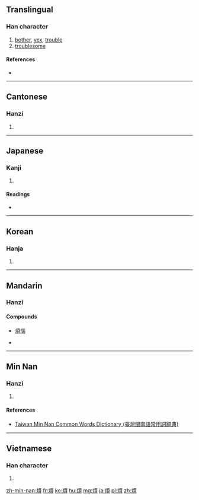 {{also|烦}}
==Translingual==

===Han character===
{{Han char|rn=86|rad=火|as=09|sn=13|four=9188<sub>6</sub>|canj=火一月金 (FMBC)|ids=⿰[[火]][[頁]]}}

# [[bother]], [[vex]], [[trouble]]
# [[troublesome]]

====References====
* {{Han ref|kx=0678.030|dkj=19229|dj=1089.060|hdz=32216.050|uh=7169|ud=29033|bh=B7D0|bd=47056}}

----

==Cantonese==

===Hanzi===
{{yue-hanzi|jyut=[[faan4]]|y=faan4|sim=烦}}

# {{defn|lang=yue|sort=火09}}

----

==Japanese==

===Kanji===
{{ja-kanji|grade=c|rs=火09}}

# {{defn|lang=ja|sort=火09}}

====Readings====
* {{ja-readings|on=[[はん]] (han), [[ぼん]] (bon)|kun=[[わずらう]] (wazurau), [[わずらわす]] (wazurawasu), [[わずらわし]] (wazurawashi)}}

----

==Korean==

===Hanja===
{{ko-hanja|hangeul=번|eumhun=|rv=beon|mr=pŏn|y=pen}}

# {{defn|lang=ko|sort=火09}}

----

==Mandarin==

===Hanzi===
{{cmn-hanzi|sim=烦|pin=[[fán]] ([[fan2]]), [[yàng]] ([[yang4]])|wg=fan<sup>2</sup>, yang<sup>4</sup>}}

====Compounds====
* [[煩惱]]

* {{defn|lang=cmn|sort=火09}}

----

==Min Nan==

===Hanzi===
{{nan-hanzi|poj=hoân (hoan<sup>5</sup>)|tlpa=huân (huan<sup>5</sup>)}}

# {{defn|lang=nan|sort=火09}}

====References====
*[http://twblg.dict.edu.tw/holodict_new/result_detail.jsp?n_no=9749&curpage=1&sample=%E7%85%A9&radiobutton=1&querytarget=1&limit=20&pagenum=1&rowcount=9 Taiwan Min Nan Common Words Dictionary (臺灣閩南語常用詞辭典)]

----

==Vietnamese==

===Han character===
{{vi-hantu|[[phiền]]|rs=火09}}

# {{defn|lang=vi|sort=火09}}

[[zh-min-nan:煩]]
[[fr:煩]]
[[ko:煩]]
[[hu:煩]]
[[mg:煩]]
[[ja:煩]]
[[pl:煩]]
[[zh:煩]]